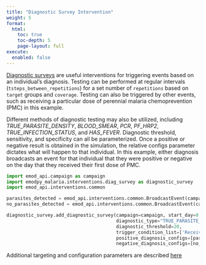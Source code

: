 ```yaml
---
title: "Diagnostic Survey Intervention"
weight: 5
format: 
  html:
    toc: true
    toc-depth: 5
    page-layout: full
execute: 
  enabled: false 
---
```


[Diagnostic surveys](https://github.com/numalariamodeling/emodpy-malaria/blob/main/emodpy_malaria/interventions/diag_survey.py) are useful interventions for triggering events based on an individual's diagnosis. Testing can be performed at regular intervals (`tsteps_between_repetitions`) for a set number of `repetitions` based on `target` groups and `coverage`. Testing can also be triggered by other events, such as receiving a particular dose of perennial malaria chemoprevention (PMC) in this example.

Different methods of diagnostic testing may also be utilized, including *TRUE_PARASITE_DENSITY*, *BLOOD_SMEAR*, *PCR*, *PF_HRP2*, *TRUE_INFECTION_STATUS*, and *HAS_FEVER*. Diagnostic threshold, sensitivity, and specificity can all be parameterized. Once a positive or negative result is obtained in the simulation, the relative configs parameter dictates what will happen to that individual. In this example, either diagnosis broadcasts an event for that individual that they were positive or negative on the day that they received their first dose of PMC.

```python
import emod_api.campaign as campaign
import emodpy_malaria.interventions.diag_survey as diagnostic_survey
import emod_api.interventions.common

parasites_detected = emod_api.interventions.common.BroadcastEvent(campaign, Event_Trigger="Day_0_positive")
no_parasites_detected = emod_api.interventions.common.BroadcastEvent(campaign, Event_Trigger="Day_0_negative")

diagnostic_survey.add_diagnostic_survey(campaign=campaign, start_day=0, 
                                        diagnostic_type="TRUE_PARASITE_DENSITY",
                                        diagnostic_threshold=20,
                                        trigger_condition_list=['Received_PMC_1'],
                                        positive_diagnosis_configs=[parasites_detected],
                                        negative_diagnosis_configs=[no_parasites_detectedc])
```

Additional targeting and configuration parameters are described [here](https://docs.idmod.org/projects/emodpy-malaria/en/latest/emodpy_malaria.interventions.diag_survey.html)